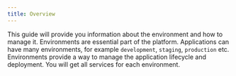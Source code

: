 ```yaml
---
title: Overview
---
```


This guide will provide you information about the environment and how to manage it. Environments are essential part of
the platform. Applications can have many environments, for example `development`, `staging`, `production` etc.
Environments provide a way to manage the application lifecycle and deployment. You will get all services for each
environment.
